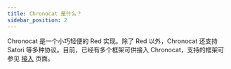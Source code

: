 ```yaml
---
title: Chronocat 是什么？
sidebar_position: 2
---
```


Chronocat 是一个小巧轻便的 Red 实现。除了 Red
以外，Chronocat 还支持 Satori 等多种协议。目前，已经有多个框架可供接入
Chronocat，支持的框架可参见 [接入](/connect) 页面。
